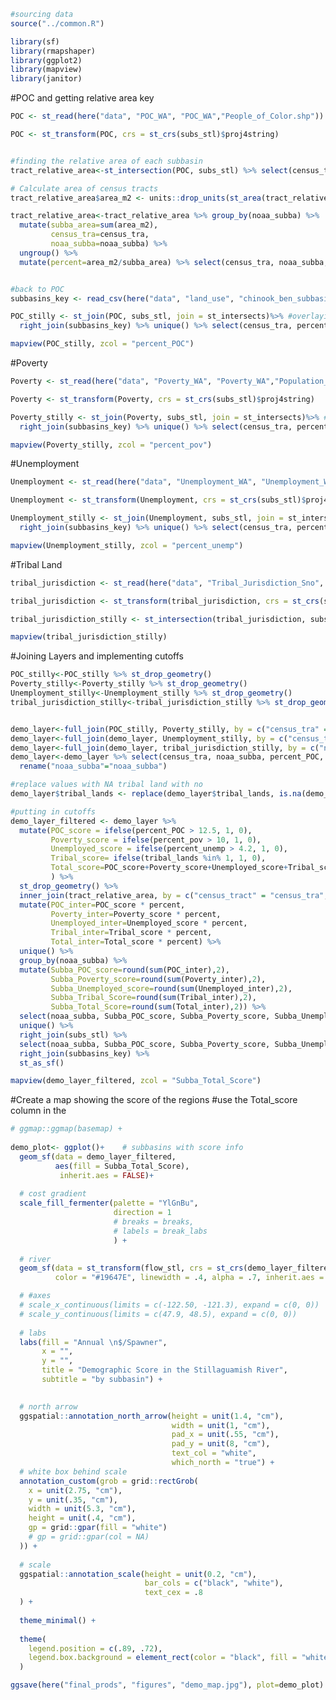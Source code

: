 ```r
#sourcing data
source("../common.R")

library(sf)
library(rmapshaper)
library(ggplot2)
library(mapview)
library(janitor)
```

#POC and getting relative area key
```r
POC <- st_read(here("data", "POC_WA", "POC_WA","People_of_Color.shp")) %>% clean_names()

POC <- st_transform(POC, crs = st_crs(subs_stl)$proj4string)


#finding the relative area of each subbasin
tract_relative_area<-st_intersection(POC, subs_stl) %>% select(census_tra, noaa_subba)

# Calculate area of census tracts
tract_relative_area$area_m2 <- units::drop_units(st_area(tract_relative_area))

tract_relative_area<-tract_relative_area %>% group_by(noaa_subba) %>% 
  mutate(subba_area=sum(area_m2), 
         census_tra=census_tra, 
         noaa_subba=noaa_subba) %>% 
  ungroup() %>% 
  mutate(percent=area_m2/subba_area) %>% select(census_tra, noaa_subba, percent) %>% st_drop_geometry() %>% unique()


#back to POC
subbasins_key <- read_csv(here("data", "land_use", "chinook_ben_subbasins.csv")) %>% select(noaa_subba)

POC_stilly <- st_join(POC, subs_stl, join = st_intersects)%>% #overlaying onto subbasins
  right_join(subbasins_key) %>% unique() %>% select(census_tra, percent_pe, noaa_subba) %>% rename("percent_POC"="percent_pe")

mapview(POC_stilly, zcol = "percent_POC")
```


#Poverty
```r
Poverty <- st_read(here("data", "Poverty_WA", "Poverty_WA","Population_Living_in_Poverty.shp")) %>% clean_names()

Poverty <- st_transform(Poverty, crs = st_crs(subs_stl)$proj4string)

Poverty_stilly <- st_join(Poverty, subs_stl, join = st_intersects)%>% #overlaying onto subbasins
  right_join(subbasins_key) %>% unique() %>% select(census_tra, percent_li, noaa_subba)%>% rename("percent_pov"="percent_li")

mapview(Poverty_stilly, zcol = "percent_pov")
```

#Unemployment
```r
Unemployment <- st_read(here("data", "Unemployment_WA", "Unemployment_WA","Population_Unemployed.shp")) %>% clean_names()

Unemployment <- st_transform(Unemployment, crs = st_crs(subs_stl)$proj4string)

Unemployment_stilly <- st_join(Unemployment, subs_stl, join = st_intersects)%>% #overlaying onto subbasins
  right_join(subbasins_key) %>% unique() %>% select(census_tra, percent_un, noaa_subba)%>% rename("percent_unemp"="percent_un")

mapview(Unemployment_stilly, zcol = "percent_unemp")
```

#Tribal Land
```r
tribal_jurisdiction <- st_read(here("data", "Tribal_Jurisdiction_Sno", "Tribal_Jurisdiction_Sno","Tribal_Jurisdiction.shp")) 

tribal_jurisdiction <- st_transform(tribal_jurisdiction, crs = st_crs(subs_stl)$proj4string)

tribal_jurisdiction_stilly <- st_intersection(tribal_jurisdiction, subs_stl) %>% right_join(subbasins_key) %>% mutate(tribal_lands=1) %>% select(noaa_subba, tribal_lands) 

mapview(tribal_jurisdiction_stilly)
```


#Joining Layers and implementing cutoffs
```r
POC_stilly<-POC_stilly %>% st_drop_geometry()
Poverty_stilly<-Poverty_stilly %>% st_drop_geometry()
Unemployment_stilly<-Unemployment_stilly %>% st_drop_geometry()
tribal_jurisdiction_stilly<-tribal_jurisdiction_stilly %>% st_drop_geometry()


demo_layer<-full_join(POC_stilly, Poverty_stilly, by = c("census_tra" = "census_tra",  "noaa_subba" = "noaa_subba"))
demo_layer<-full_join(demo_layer, Unemployment_stilly, by = c("census_tra" = "census_tra",  "noaa_subba" = "noaa_subba"))
demo_layer<-full_join(demo_layer, tribal_jurisdiction_stilly, by = c("noaa_subba" = "noaa_subba")) %>% unique()
demo_layer<-demo_layer %>% select(census_tra, noaa_subba, percent_POC, percent_pov, percent_unemp, tribal_lands) %>% rename("census_tract"="census_tra") %>% 
  rename("noaa_subba"="noaa_subba")

#replace values with NA tribal land with no
demo_layer$tribal_lands <- replace(demo_layer$tribal_lands, is.na(demo_layer$tribal_lands), 0)

#putting in cutoffs
demo_layer_filtered <- demo_layer %>%
  mutate(POC_score = ifelse(percent_POC > 12.5, 1, 0),
         Poverty_score = ifelse(percent_pov > 10, 1, 0),
         Unemployed_score = ifelse(percent_unemp > 4.2, 1, 0),
         Tribal_score= ifelse(tribal_lands %in% 1, 1, 0),
         Total_score=POC_score+Poverty_score+Unemployed_score+Tribal_score
         ) %>%
  st_drop_geometry() %>% 
  inner_join(tract_relative_area, by = c("census_tract" = "census_tra",  "noaa_subba" = "noaa_subba"))%>%
  mutate(POC_inter=POC_score * percent, 
         Poverty_inter=Poverty_score * percent,
         Unemployed_inter=Unemployed_score * percent, 
         Tribal_inter=Tribal_score * percent, 
         Total_inter=Total_score * percent) %>% 
  unique() %>% 
  group_by(noaa_subba) %>% 
  mutate(Subba_POC_score=round(sum(POC_inter),2),
         Subba_Poverty_score=round(sum(Poverty_inter),2),
         Subba_Unemployed_score=round(sum(Unemployed_inter),2),
         Subba_Tribal_Score=round(sum(Tribal_inter),2),
         Subba_Total_Score=round(sum(Total_inter),2)) %>% 
  select(noaa_subba, Subba_POC_score, Subba_Poverty_score, Subba_Unemployed_score, Subba_Tribal_Score, Subba_Total_Score) %>% 
  unique() %>% 
  right_join(subs_stl) %>% 
  select(noaa_subba, Subba_POC_score, Subba_Poverty_score, Subba_Unemployed_score, Subba_Tribal_Score, Subba_Total_Score, geometry) %>% 
  right_join(subbasins_key) %>% 
  st_as_sf()

mapview(demo_layer_filtered, zcol = "Subba_Total_Score")
```

#Create a map showing the score of the regions
#use the Total_score column in the 
```r
# ggmap::ggmap(basemap) +
  
demo_plot<- ggplot()+    # subbasins with score info
  geom_sf(data = demo_layer_filtered, 
          aes(fill = Subba_Total_Score),
           inherit.aes = FALSE)+
  
  # cost gradient
  scale_fill_fermenter(palette = "YlGnBu",
                       direction = 1
                       # breaks = breaks,
                       # labels = break_labs
                       ) +
  
  # river
  geom_sf(data = st_transform(flow_stl, crs = st_crs(demo_layer_filtered)), 
          color = "#19647E", linewidth = .4, alpha = .7, inherit.aes = FALSE) +

  # #axes
  # scale_x_continuous(limits = c(-122.50, -121.3), expand = c(0, 0))
  # scale_y_continuous(limits = c(47.9, 48.5), expand = c(0, 0)) 
  
  # labs
  labs(fill = "Annual \n$/Spawner",
       x = "",
       y = "",
       title = "Demographic Score in the Stillaguamish River",
       subtitle = "by subbasin") +

  
  # north arrow
  ggspatial::annotation_north_arrow(height = unit(1.4, "cm"), 
                                    width = unit(1, "cm"), 
                                    pad_x = unit(.55, "cm"), 
                                    pad_y = unit(8, "cm"),
                                    text_col = "white",
                                    which_north = "true") +
  # white box behind scale   
  annotation_custom(grob = grid::rectGrob(
    x = unit(2.75, "cm"),
    y = unit(.35, "cm"),
    width = unit(5.3, "cm"), 
    height = unit(.4, "cm"),
    gp = grid::gpar(fill = "white")
    # gp = grid::gpar(col = NA)
  )) +
  
  # scale
  ggspatial::annotation_scale(height = unit(0.2, "cm"),
                              bar_cols = c("black", "white"),
                              text_cex = .8
  ) +
  
  theme_minimal() + 
  
  theme(
    legend.position = c(.89, .72),
    legend.box.background = element_rect(color = "black", fill = "white")
  )

ggsave(here("final_prods", "figures", "demo_map.jpg"), plot=demo_plot)
```